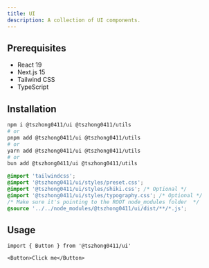 ```yaml
---
title: UI
description: A collection of UI components.
---
```


## Prerequisites

- React 19
- Next.js 15
- Tailwind CSS
- TypeScript

## Installation

```bash
npm i @tszhong0411/ui @tszhong0411/utils
# or
pnpm add @tszhong0411/ui @tszhong0411/utils
# or
yarn add @tszhong0411/ui @tszhong0411/utils
# or
bun add @tszhong0411/ui @tszhong0411/utils
```

```css title='globals.css'
@import 'tailwindcss';
@import '@tszhong0411/ui/styles/preset.css';
@import '@tszhong0411/ui/styles/shiki.css'; /* Optional */
@import '@tszhong0411/ui/styles/typography.css'; /* Optional */
/* Make sure it's pointing to the ROOT node_modules folder  */
@source '../../node_modules/@tszhong0411/ui/dist/**/*.js';
```

## Usage

```tsx
import { Button } from '@tszhong0411/ui'
```

```tsx
<Button>Click me</Button>
```
